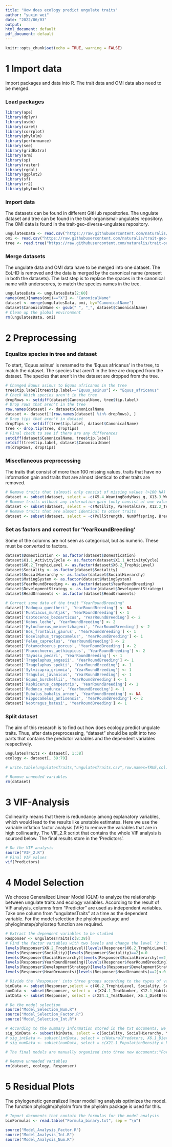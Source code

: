---
title: "How does ecology predict ungulate traits"
author: "yuxin wei"
date: "2022/06/03"
output: 
html_document: default
pdf_document: default
---
  ```{r setup, include=FALSE}
knitr::opts_chunk$set(echo = TRUE, warning = FALSE)
```

# 1 Import data
Import packages and data into R. The trait data and OMI data also need to be merged.

### Load packages
```{r Load packages, message=FALSE}
library(ape)
library(dplyr)
library(usdm)
library(caret)
library(corrplot)
library(phylolm)
library(performance)
library(see)
library(gridExtra)
library(arm)
library(sp)
library(raster)
library(rgdal)
library(ggplot2)
library(sf)
library(rr2)
library(phytools)
```

### Import data
The datasets can be found in different GitHub repositories. The ungulate dataset and tree can be found in the trait-organismal-ungulates repository. 
The OMI data is found in the trait-geo-diverse-ungulates repository.
```{r import data}
ungulatesData <- read.csv("https://raw.githubusercontent.com/naturalis/trait-organismal-ungulates/master/data/CSV/ungulatesTraits.csv")
omi <- read.csv("https://raw.githubusercontent.com/naturalis/trait-geo-diverse-ungulates/master/results/OMI/niche_traits.csv")
tree <- read.tree("https://raw.githubusercontent.com/naturalis/trait-organismal-ungulates/master/data/phylogeny/ungulates.tree")
```


### Merge datasets
The ungulate data and OMI data have to be merged into one dataset. The EoL-ID is removed and the data is merged by the canonical name (present in both the datasets). The last step is to replace the spaces in the canonical name with underscores, to match the species names in the tree.
```{r merge data}
ungulatesData <- ungulatesData[2:60]
names(omi)[names(omi)=="X"] <- "CanonicalName"
dataset <- merge(ungulatesData, omi, by="CanonicalName")
dataset$CanonicalName <- gsub(" ", "_", dataset$CanonicalName)
# Clean up the global environment 
rm(ungulatesData, omi)
```

# 2 Preprocessing
### Equalize species in tree and dataset
To start, 'Equus asinus' is renamed to the 'Equus africanus' in the tree, to
match the dataset. The species that aren't in the tree are dropped from the
dataset. The species that aren't in the dataset are dropped from the tree.
```{r check if names match between dataset and tree, results='hide'}
# Changed Equus asinus to Equus africanus in the tree 
tree$tip.label[tree$tip.label=="Equus_asinus"] <- "Equus_africanus"
# Check Which species aren't in the tree
dropRows <- setdiff(dataset$CanonicalName, tree$tip.label)
# Drop rows that aren't in the tree
row.names(dataset) <- dataset$CanonicalName
dataset <- dataset[!(row.names(dataset) %in% dropRows), ]
# Drop tips that aren't in dataset
dropTips <- setdiff(tree$tip.label, dataset$CanonicalName)
tree <- drop.tip(tree, dropTips)
# Final check to see if there are any differences
setdiff(dataset$CanonicalName, tree$tip.label)
setdiff(tree$tip.label, dataset$CanonicalName)
rm(dropRows, dropTips)
```

### Miscellaneous preprocessing
The traits that consist of more than 100 missing values, traits that have no information gain and traits that are almost identical to other traits are removed.
```{r misc preprocessing}
# Remove traits that (almost) only consist of missing values (>100 NA)
dataset <- subset(dataset, select = -c(X5.4_WeaningBodyMass_g, X13.3_WeaningHeadBodyLen_mm, X13.2_NeonateHeadBodyLen_mm, X18.1_BasalMetRate_mLO2hr, X5.2_BasalMetRateMass_g, X2.1_AgeatEyeOpening_d, X8.1_AdultForearmLen_mm, X10.1_PopulationGrpSize))
# Remove traits without any information gain (only consist of one value)
dataset <- subset(dataset, select = -c(Motility, ParentalCare, X12.2_Terrestriality))
# Remove traits that are almost identical to other traits
dataset <- subset(dataset, select = -c(PullStrength, NumOffspring, BreedingInterval, Diet, MaturityReachFemale, MaturityReachMale, X22.2_HomeRange_Indiv_km2, X5.3_NeonateBodyMass_g, X16.1_LittersPerYear,X7.1_DispersalAge_d))
```

### Set as factors and correct for 'YearRoundBreeding'
Some of the columns are not seen as categorical, but as numeric. These must be converted
to factors.
```{r as factor}
dataset$Domestication <- as.factor(dataset$Domestication)
dataset$X1.1_ActivityCycle <- as.factor(dataset$X1.1_ActivityCycle)
dataset$X6.2_TrophicLevel <- as.factor(dataset$X6.2_TrophicLevel)
dataset$Sociality <- as.factor(dataset$Sociality)
dataset$SocialHierarchy <- as.factor(dataset$SocialHierarchy)
dataset$MatingSystem <- as.factor(dataset$MatingSystem)
dataset$YearRoundBreeding <- as.factor(dataset$YearRoundBreeding)
dataset$DevelopmentStrategy <- as.factor(dataset$DevelopmentStrategy)
dataset$HeadOrnaments <- as.factor(dataset$HeadOrnaments)

# Correct some data of the trait "YearRoundBreeding"
dataset['Madoqua_guentheri', 'YearRoundBreeding'] <- NA
dataset['Muntiacus_muntjak', 'YearRoundBreeding'] <- 1
dataset['Ozotoceros_bezoarticus', 'YearRoundBreeding'] <- 2
dataset['Kobus_leche', 'YearRoundBreeding'] <- 2
dataset['Hylochoerus_meinertzhageni', 'YearRoundBreeding'] <- 2
dataset['Bos_frontalis_gaurus', 'YearRoundBreeding'] <- 1
dataset['Boselaphus_tragocamelus', 'YearRoundBreeding'] <- 1
dataset['Pelea_capreolus', 'YearRoundBreeding'] <- 2
dataset['Potamochoerus_porcus', 'YearRoundBreeding'] <- 2
dataset['Phacochoerus_aethiopicus', 'YearRoundBreeding'] <- 2
dataset['Tayassu_pecari', 'YearRoundBreeding'] <- 1
dataset['Tragelaphus_angasii', 'YearRoundBreeding'] <- 1
dataset['Tragelaphus_spekii', 'YearRoundBreeding'] <- 1
dataset['Sylvicapra_grimmia', 'YearRoundBreeding'] <- 1
dataset['Tragulus_javanicus', 'YearRoundBreeding'] <- 1
dataset['Equus_burchellii', 'YearRoundBreeding'] <- 1
dataset['Raphicerus_campestris', 'YearRoundBreeding'] <- 1
dataset['Redunca_redunca', 'YearRoundBreeding'] <- 1
dataset['Bubalus_bubalis_arnee', 'YearRoundBreeding'] <- NA
dataset['Hippocamelus_antisensis', 'YearRoundBreeding'] <- 2
dataset['Neotragus_batesi', 'YearRoundBreeding'] <- 1

```

### Split dataset
The aim of this research is to find out how does ecology predict ungulate traits. 
Thus, after data preprocessing, "dataset" should be split into two parts that contains the predictor variables and the dependent variables respectively. 
```{r re-divide the dataset}
ungulatesTraits <- dataset[, 1:38]
ecology <- dataset[, 39:79]

# write.table(ungulatesTraits,"ungulatesTraits.csv",row.names=TRUE,col.names=TRUE,sep=",")

# Remove unneeded variables
rm(dataset)
```

# 3 VIF-Analysis
Colinearity means that there is redundancy among explanatory variables, which would lead to the results like unstable estimates. Here we use the variable inflation factor analysis (VIF) to remove the variables that are in high collinearity. The VIF_2.R script that contains the whole VIF analysis is sourced below. The final results store in the 'Predictors'.
```{r VIF, results='markup'}
# Do the VIF analysis
source("VIF_2.R")
# Final VIF values
vif(Predictors)
```

# 4 Model Selection
We choose Generalized Linear Model (GLM) to analyze the relationship between ungulate traits and ecology variables. According to the result of VIF analysis, columns from "Predictor" are used as independent variables. Take one column from "ungulatesTraits" at a time as the dependent variable. For the model selection the phylolm package and phyloglmstep/phylostep function are required.
```{r model selection}
# Extract the dependent variables to be studied 
Responser <- ungulatesTraits[c(8:38)]
# Find the factor variables with two levels and change the level '2' to '0', to meet the requirement of 'logistic' method.
levels(Responser$X6.2_TrophicLevel)[levels(Responser$X6.2_TrophicLevel)==2]<-0
levels(Responser$Sociality)[levels(Responser$Sociality)==2]<-0
levels(Responser$SocialHierarchy)[levels(Responser$SocialHierarchy)==2]<-0
levels(Responser$YearRoundBreeding)[levels(Responser$YearRoundBreeding)==2]<-0
levels(Responser$DevelopmentStrategy)[levels(Responser$DevelopmentStrategy)==2]<-0
levels(Responser$HeadOrnaments)[levels(Responser$HeadOrnaments)==2]<-0

# Divide the 'Responser' into three groups according to the types of variables: 'binaryData', 'intData' and 'numData'. X1.1_ActivityCycle and MatingSystem are factors that have more than three levels, so they're excluded in this study due to lack of methods in the phylolm package.
binData <- subset(Responser,select = c(X6.2_TrophicLevel, Sociality, SocialHierarchy, YearRoundBreeding, DevelopmentStrategy, HeadOrnaments))
numData <- subset(Responser, select = -c(X24.1_TeatNumber, X12.1_HabitatBreadth, X6.2_TrophicLevel, Sociality, SocialHierarchy, YearRoundBreeding, DevelopmentStrategy, HeadOrnaments, X1.1_ActivityCycle, MatingSystem, NaturalPredators, NumMales, X6.1_DietBreadth))
intData <- subset(Responser, select = c(X24.1_TeatNumber, X6.1_DietBreadth, X12.1_HabitatBreadth, NumMales, NaturalPredators))

# Do the model selection   
source("Model_Selection_Num.R")
source("Model_Selection_Factor.R")
source("Model_Selection_Int.R")

# According to the summary information stored in the txt documents, we choose traits that possess significant predictor variables (p-value < 0.05), have the R-squared value higher than 0.2 (for numeric traits), have the scale close to 1 (for Poisson regression) as interests to continue to do the research.
sig_binData <- subset(binData, select = c(Sociality, SocialHierarchy, YearRoundBreeding))
# sig_intData <- subset(intData, select = c(NaturalPredators, X6.1_DietBreadth))
# sig_numData <- subset(numData, select = c(X21.1_PopulationDensity_n_km2,	X15.1_LitterSize, AVGFoodConsumption))

# The final models are manually organized into three new documents:"Formula_binary.txt", "Formula_int.txt", "Formula_num.txt"

# Remove unneeded variables
rm(dataset, ecology, Responser)
```

# 5 Residual Plots 
The phylogenetic generalized linear modelling analysis optimizes the model. The function phyloglm/phylolm from the phylolm package is used for this.
```{r model analysis}
# Import documents that contain the formulas for the model analysis
binFormulas <- read.table("Formula_binary.txt", sep = "\n")

source("Model_Analysis_Factor.R")
source("Model_Analysis_Int.R")
source("Model_Analysis_Num.R")
```

